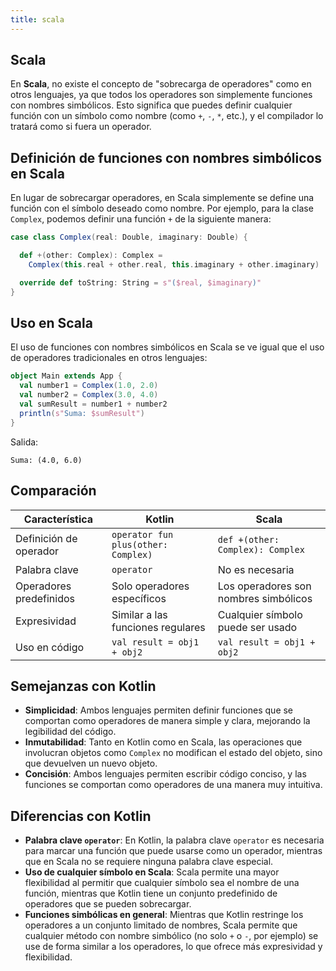 ```yaml
---
title: scala
---
```


<ReadingTime/>

## Scala

En **Scala**, no existe el concepto de "sobrecarga de operadores" como en otros lenguajes, ya que todos los operadores son simplemente funciones con nombres simbólicos. Esto significa que puedes definir cualquier función con un símbolo como nombre (como `+`, `-`, `*`, etc.), y el compilador lo tratará como si fuera un operador.

## Definición de funciones con nombres simbólicos en Scala

En lugar de sobrecargar operadores, en Scala simplemente se define una función con el símbolo deseado como nombre. Por ejemplo, para la clase `Complex`, podemos definir una función `+` de la siguiente manera:

```scala
case class Complex(real: Double, imaginary: Double) {

  def +(other: Complex): Complex =
    Complex(this.real + other.real, this.imaginary + other.imaginary)

  override def toString: String = s"($real, $imaginary)"
}
```

## Uso en Scala

El uso de funciones con nombres simbólicos en Scala se ve igual que el uso de operadores tradicionales en otros lenguajes:

```scala
object Main extends App {
  val number1 = Complex(1.0, 2.0)
  val number2 = Complex(3.0, 4.0)
  val sumResult = number1 + number2
  println(s"Suma: $sumResult")
}
```

Salida:

```
Suma: (4.0, 6.0)
```

## Comparación

| Característica         | Kotlin                              | Scala                                     |
|------------------------|-------------------------------------|-------------------------------------------|
| Definición de operador | `operator fun plus(other: Complex)` | `def +(other: Complex): Complex`          |
| Palabra clave          | `operator`                          | No es necesaria                           |
| Operadores predefinidos| Solo operadores específicos         | Los operadores son nombres simbólicos     |
| Expresividad           | Similar a las funciones regulares   | Cualquier símbolo puede ser usado         |
| Uso en código          | `val result = obj1 + obj2`          | `val result = obj1 + obj2`                |

## Semejanzas con Kotlin

- **Simplicidad**: Ambos lenguajes permiten definir funciones que se comportan como operadores de manera simple y clara, mejorando la legibilidad del código.
- **Inmutabilidad**: Tanto en Kotlin como en Scala, las operaciones que involucran objetos como `Complex` no modifican el estado del objeto, sino que devuelven un nuevo objeto.
- **Concisión**: Ambos lenguajes permiten escribir código conciso, y las funciones se comportan como operadores de una manera muy intuitiva.

## Diferencias con Kotlin

- **Palabra clave `operator`**: En Kotlin, la palabra clave `operator` es necesaria para marcar una función que puede usarse como un operador, mientras que en Scala no se requiere ninguna palabra clave especial.
- **Uso de cualquier símbolo en Scala**: Scala permite una mayor flexibilidad al permitir que cualquier símbolo sea el nombre de una función, mientras que Kotlin tiene un conjunto predefinido de operadores que se pueden sobrecargar.
- **Funciones simbólicas en general**: Mientras que Kotlin restringe los operadores a un conjunto limitado de nombres, Scala permite que cualquier método con nombre simbólico (no solo `+` o `-`, por ejemplo) se use de forma similar a los operadores, lo que ofrece más expresividad y flexibilidad.
